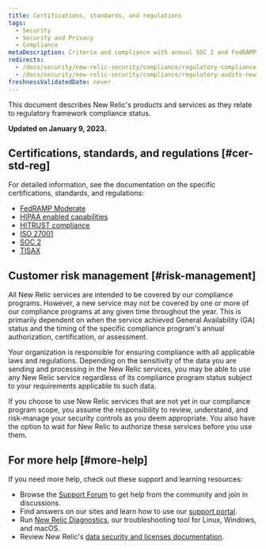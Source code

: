 ```yaml
---
title: Certifications, standards, and regulations
tags:
  - Security
  - Security and Privacy
  - Compliance
metaDescription: Criteria and compliance with annual SOC 2 and FedRAMP audits by New Relic services.
redirects:
  - /docs/security/new-relic-security/compliance/regulatory-compliance-new-relic-services
  - /docs/security/new-relic-security/compliance/regulatory-audits-new-relic-services
freshnessValidatedDate: never
---
```


This document describes New Relic's products and services as they relate to regulatory framework compliance status.

**Updated on January 9, 2023.**

## Certifications, standards, and regulations [#cer-std-reg]

For detailed information, see the documentation on the specific certifications, standards, and regulations:

* [FedRAMP Moderate](/docs/security/security-privacy/compliance/certificates-standards-regulations/fedramp-moderate/)
* [HIPAA enabled capabilities](/docs/security/security-privacy/compliance/certificates-standards-regulations/hipaa/)
* [HITRUST compliance](/docs/security/security-privacy/compliance/hitrust)
* [ISO 27001](/docs/security/security-privacy/compliance/certificates-standards-regulations/iso/)
* [SOC 2](/docs/security/security-privacy/compliance/certificates-standards-regulations/soc2/)
* [TISAX](/docs/security/security-privacy/compliance/certificates-standards-regulations/tisax)

## Customer risk management [#risk-management]

All New Relic services are intended to be covered by our compliance programs. However, a new service may not be covered by one or more of our compliance programs at any given time throughout the year. This is primarily dependent on when the service achieved General Availability (GA) status and the timing of the specific compliance program's annual authorization, certification, or assessment.

Your organization is responsible for ensuring compliance with all applicable laws and regulations. Depending on the sensitivity of the data you are sending and processing in the New Relic services, you may be able to use any New Relic service regardless of its compliance program status subject to your requirements applicable to such data.

If you choose to use New Relic services that are not yet in our compliance program scope, you assume the responsibility to review, understand, and risk-manage your security controls as you deem appropriate. You also have the option to wait for New Relic to authorize these services before you use them.

## For more help [#more-help]

If you need more help, check out these support and learning resources:

* Browse the [Support Forum](https://login.newrelic.com/login) to get help from the community and join in discussions.
* Find answers on our sites and learn how to use our [support portal](https://support.newrelic.com/).
* Run [New Relic Diagnostics](/docs/using-new-relic/cross-product-functions/diagnostics-cli-nrdiag/diagnostics-cli-nrdiag/), our troubleshooting tool for Linux, Windows, and macOS.
* Review New Relic's [data security and licenses documentation](/docs/licenses/license-information/referenced-policies/security-policy/).
